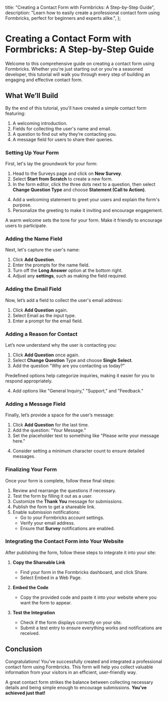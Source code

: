 
  title: "Creating a Contact Form with Formbricks: A Step-by-Step Guide",
  description:
    "Learn how to easily create a professional contact form using Formbricks, perfect for beginners and experts alike.",
};

# Creating a Contact Form with Formbricks: A Step-by-Step Guide

Welcome to this comprehensive guide on creating a contact form using Formbricks. Whether you're just starting out or you're a seasoned developer, this tutorial will walk you through every step of building an engaging and effective contact form.

## What We’ll Build

By the end of this tutorial, you'll have created a simple contact form featuring:
1. A welcoming introduction.
2. Fields for collecting the user's name and email.
3. A question to find out why they’re contacting you.
4. A message field for users to share their queries.

### Setting Up Your Form

First, let's lay the groundwork for your form:

1. Head to the Surveys page and click on **New Survey**.
2. Select **Start from Scratch** to create a new form.
3. In the form editor, click the three dots next to a question, then select **Change Question Type** and choose **Statement (Call to Action)**.

<MdxImage
  src={ToggleButton}
  alt="Toggle button for Statement (Call to Action)"
  quality="100"
  className="max-w-full rounded-lg sm:max-w-3xl"
/>

4. Add a welcoming statement to greet your users and explain the form's purpose.
5. Personalize the greeting to make it inviting and encourage engagement.

<Note>
  A warm welcome sets the tone for your form. Make it friendly to encourage users to participate. 
</Note>

### Adding the Name Field

Next, let's capture the user's name:

1. Click **Add Question**.
   <MdxImage
     src={AddQuestion}
     alt="Adding a question in Formbricks"
     quality="100"
     className="max-w-full rounded-lg sm:max-w-3xl"
   />
2. Enter the prompts for the name field.
3. Turn off the **Long Answer** option at the bottom right.
4. Adjust any **settings**, such as making the field required.

<MdxImage
  src={NameField}
  alt="Name field configuration"
  quality="100"
  className="max-w-full rounded-lg sm:max-w-3xl"
/>

### Adding the Email Field

Now, let’s add a field to collect the user's email address:

1. Click **Add Question** again.
2. Select Email as the input type.
3. Enter a prompt for the email field.

<MdxImage
  src={EmailField}
  alt="Email field configuration"
  quality="100"
  className="max-w-full rounded-lg sm:max-w-3xl"
/>

### Adding a Reason for Contact

Let’s now understand why the user is contacting you:

1. Click **Add Question** once again.
2. Select **Change Question** Type and choose **Single Select**.
3. Add the question "Why are you contacting us today?"

<MdxImage
  src={SingleSelect}
  alt="Single Select question configuration"
  quality="100"
  className="max-w-full rounded-lg sm:max-w-3xl"
/>

<Note>Predefined options help categorize inquiries, making it easier for you to respond appropriately.</Note>

4. Add options like "General Inquiry," "Support," and "Feedback."

<MdxImage
  src={QueryImage}
  alt="Single Select question configuration"
  quality="100"
  className="max-w-full rounded-lg sm:max-w-3xl"
/>

### Adding a Message Field

Finally, let’s provide a space for the user’s message:

1. Click **Add Question** for the last time.
2. Add the question: "Your Message."
3. Set the placeholder text to something like "Please write your message here."

<MdxImage
  src={MessageField}
  alt="Message field configuration"
  quality="100"
  className="max-w-full rounded-lg sm:max-w-3xl"
/>

4. Consider setting a minimum character count to ensure detailed messages.

### Finalizing Your Form

Once your form is complete, follow these final steps:

1. Review and rearrange the questions if necessary.
2. Test the form by filling it out as a user.
3. Customize the **Thank You** message for submissions.
4. Publish the form to get a shareable link.
5. Enable submission notifications:
   - Go to your Formbricks account settings.
   - Verify your email address.
   - Ensure that **Survey** notifications are enabled.

### Integrating the Contact Form into Your Website

After publishing the form, follow these steps to integrate it into your site:

1. **Copy the Shareable Link**  
   - Find your form in the Formbricks dashboard, and click Share.
   - Select Embed in a Web Page.

   <MdxImage
     src={EmbedImage}
     alt="Embed Image configuration"
     quality="100"
     className="max-w-full rounded-lg sm:max-w-3xl"
   />

2. **Embed the Code**  
   - Copy the provided code and paste it into your website where you want the form to appear.

3. **Test the Integration**  
   - Check if the form displays correctly on your site.
   - Submit a test entry to ensure everything works and notifications are received.

## Conclusion
Congratulations! You’ve successfully created and integrated a professional contact form using Formbricks. This form will help you collect valuable information from your visitors in an efficient, user-friendly way.

A great contact form strikes the balance between collecting necessary details and being simple enough to encourage submissions. **You’ve achieved just that!**